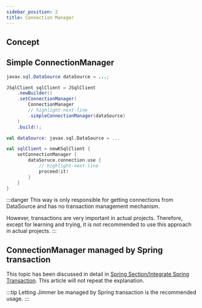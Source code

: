 ```yaml
---
sidebar_position: 2
title: Connection Manager
---
```



## Concept

<Execute/>

## Simple ConnectionManager

<Tabs groupId="language">
<TabItem value="java" label="Java">

```java
javax.sql.DataSource dataSource = ...;

JSqlClient sqlClient = JSqlClient
    .newBuilder()
    .setConnectionManager(
        ConnectionManager
        // highlight-next-line
        .simpleConnectionManager(dataSource)
    )
    .build(); 
```

</TabItem>
<TabItem value="kotlin" label="Kotlin">

```kotlin
val dataSource: javax.sql.DataSource = ...

val sqlClient = newKSqlClient {
    setConnectionManager {
        dataSoruce.connection.use {
            // highlight-next-line
            proceed(it)
        }
    }
}
```

</TabItem>
</Tabs>

:::danger
This way is only responsible for getting connections from DataSource and has no transaction management mechanism.

However, transactions are very important in actual projects. Therefore, except for learning and trying, it is not recommended to use this approach in actual projects.
:::

## ConnectionManager managed by Spring transaction  

This topic has been discussed in detail in [Spring Section/Integrate Spring Transaction](../spring/transaction). This article will not repeat the explanation.

:::tip
Letting Jimmer be managed by Spring transaction is the recommended usage.
:::
